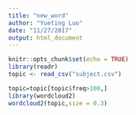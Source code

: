 ```yaml
---
title: "new_word"
author: "Yueting Luo"
date: "11/27/2017"
output: html_document
---
```


```r
knitr::opts_chunk$set(echo = TRUE)
library(readr)
topic <- read_csv("subject.csv")
```

```r
topic=topic[topic$freq>100,]
library(wordcloud2)
wordcloud2(topic,size = 0.3)
```

